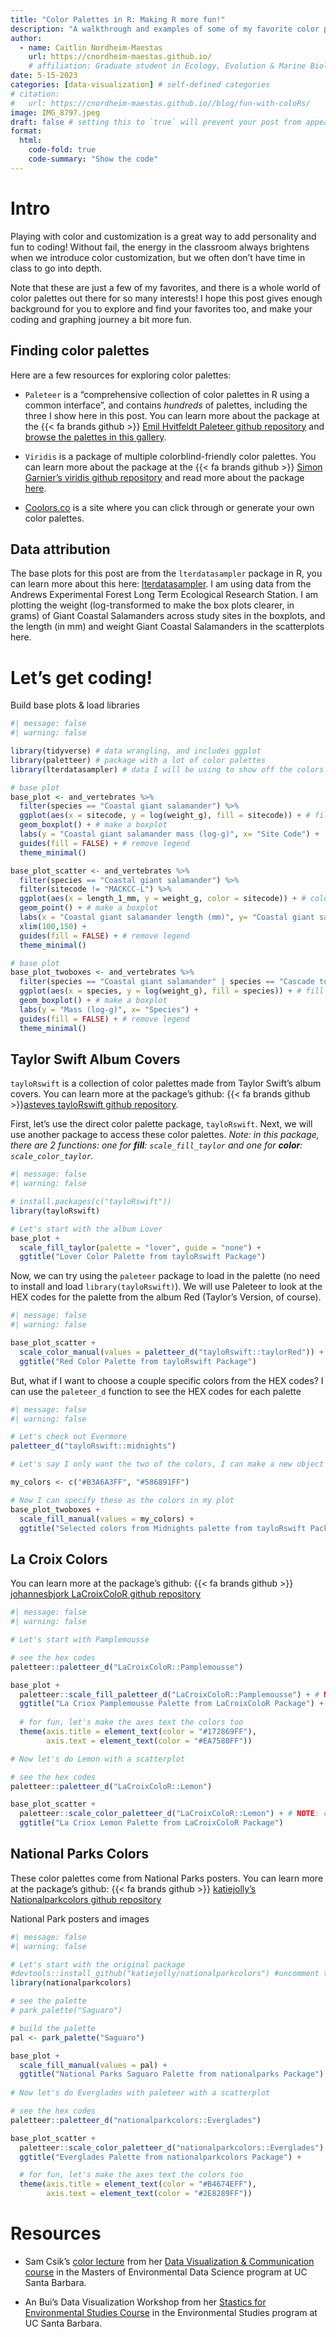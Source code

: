 ```yaml
---
title: "Color Palettes in R: Making R more fun!"
description: "A walkthrough and examples of some of my favorite color palettes and customizing colors in ggplot graphs in R"
author:
  - name: Caitlin Nordheim-Maestas
    url: https://cnordheim-maestas.github.io/
    # affiliation: Graduate student in Ecology, Evolution & Marine Biology Department at University of California, Santa Barbara
date: 5-15-2023
categories: [data-visualization] # self-defined categories
# citation: 
#   url: https://cnordheim-maestas.github.io//blog/fun-with-coloRs/ 
image: IMG_8797.jpeg
draft: false # setting this to `true` will prevent your post from appearing on your listing page until you're ready!
format:
  html:
    code-fold: true
    code-summary: "Show the code"
---
```


# Intro

Playing with color and customization is a great way to add personality and fun to coding! Without fail, the energy in the classroom always brightens when we introduce color customization, but we often don't have time in class to go into depth.

Note that these are just a few of my favorites, and there is a whole world of color palettes out there for so many interests! I hope this post gives enough background for you to explore and find your favorites too, and make your coding and graphing journey a bit more fun.

## Finding color palettes

Here are a few resources for exploring color palettes:

-   `Paleteer` is a "comprehensive collection of color palettes in R using a common interface", and contains *hundreds* of palettes, including the three I show here in this post. You can learn more about the package at the {{< fa brands github >}} [Emil Hvitfeldt Paleteer github repository](https://github.com/EmilHvitfeldt/paletteer) and [browse the palettes in this gallery](https://pmassicotte.github.io/paletteer_gallery/).

-   `Viridis` is a package of multiple colorblind-friendly color palettes. You can learn more about the package at the {{< fa brands github >}} [Simon Garnier's viridis github repository](https://github.com/sjmgarnier/viridis) and read more about the package [here](https://sjmgarnier.github.io/viridis/).

-   [Coolors.co](https://coolors.co/) is a site where you can click through or generate your own color palettes.

## Data attribution

The base plots for this post are from the `lterdatasampler` package in R, you can learn more about this here: [lterdatasampler](https://lter.github.io/lterdatasampler/). I am using data from the Andrews Experimental Forest Long Term Ecological Research Station. I am plotting the weight (log-transformed to make the box plots clearer, in grams) of Giant Coastal Salamanders across study sites in the boxplots, and the length (in mm) and weight Giant Coastal Salamanders in the scatterplots here.

# Let's get coding!

Build base plots & load libraries

```r
#| message: false
#| warning: false

library(tidyverse) # data wrangling, and includes ggplot
library(paletteer) # package with a lot of color palettes
library(lterdatasampler) # data I will be using to show off the colors

# base plot
base_plot <- and_vertebrates %>%
  filter(species == "Coastal giant salamander") %>% 
  ggplot(aes(x = sitecode, y = log(weight_g), fill = sitecode)) + # fill the boxes by the variable station
  geom_boxplot() + # make a boxplot
  labs(y = "Coastal giant salamander mass (log-g)", x= "Site Code") +
  guides(fill = FALSE) + # remove legend
  theme_minimal() 

base_plot_scatter <- and_vertebrates %>%
  filter(species == "Coastal giant salamander") %>% 
  filter(sitecode != "MACKCC-L") %>% 
  ggplot(aes(x = length_1_mm, y = weight_g, color = sitecode)) + # color by the variable station
  geom_point() + # make a boxplot
  labs(x = "Coastal giant salamander length (mm)", y= "Coastal giant salamander mass (g)") +
  xlim(100,150) +
  guides(fill = FALSE) + # remove legend
  theme_minimal() 

# base plot
base_plot_twoboxes <- and_vertebrates %>%
  filter(species == "Coastal giant salamander" | species == "Cascade torrent salamander") %>% 
  ggplot(aes(x = species, y = log(weight_g), fill = species)) + # fill the boxes by the variable station
  geom_boxplot() + # make a boxplot
  labs(y = "Mass (log-g)", x= "Species") +
  guides(fill = FALSE) + # remove legend
  theme_minimal() 

```

## Taylor Swift Album Covers


`tayloRswift` is a collection of color palettes made from Taylor Swift's album covers. You can learn more at the package's github: {{< fa brands github >}}[asteves tayloRswift github repository](https://github.com/asteves/tayloRswift). 

First, let's use the direct color palette package, `tayloRswift`. Next, we will use another package to access these color palettes. *Note: in this package, there are 2 functions: one for **fill**: `scale_fill_taylor` and one for **color**: `scale_color_taylor`.*

```r
#| message: false
#| warning: false

# install.packages(c("tayloRswift"))
library(tayloRswift) 

# Let's start with the album Lover
base_plot +
  scale_fill_taylor(palette = "lover", guide = "none") +
  ggtitle("Lover Color Palette from tayloRswift Package")
```

Now, we can try using the `paleteer` package to load in the palette (no need to install and load `library(tayloRswift)`). We will use Paleteer to look at the HEX codes for the palette from the album Red (Taylor's Version, of course). 

```r
#| message: false
#| warning: false

base_plot_scatter +
  scale_color_manual(values = paletteer_d("tayloRswift::taylorRed")) +
  ggtitle("Red Color Palette from tayloRswift Package")
```

But, what if I want to choose a couple specific colors from the HEX codes? I can use the `paleteer_d` function to see the HEX codes for each palette

```r
#| message: false
#| warning: false

# Let's check out Evermore
paletteer_d("tayloRswift::midnights")

# Let's say I only want the two of the colors, I can make a new object with the HEX codes output above

my_colors <- c("#B3A6A3FF", "#586891FF")

# Now I can specify these as the colors in my plot
base_plot_twoboxes +
  scale_fill_manual(values = my_colors) +
  ggtitle("Selected colors from Midnights palette from tayloRswift Package")
```

## La Croix Colors

You can learn more at the package's github: {{< fa brands github >}} [johannesbjork LaCroixColoR github repository](https://github.com/johannesbjork/LaCroixColoR)

```r
#| message: false
#| warning: false

# Let's start with Pamplemousse

# see the hex codes
paletteer::paletteer_d("LaCroixColoR::Pamplemousse")

base_plot +
  paletteer::scale_fill_paletteer_d("LaCroixColoR::Pamplemousse") + # NOTE: fill for the boxplot
  ggtitle("La Criox Pamplemousse Palette from LaCroixColoR Package") +
  
  # for fun, let's make the axes text the colors too
  theme(axis.title = element_text(color = "#172869FF"),
        axis.text = element_text(color = "#EA7580FF"))

# Now let's do Lemon with a scatterplot

# see the hex codes
paletteer::paletteer_d("LaCroixColoR::Lemon") 

base_plot_scatter +
  paletteer::scale_color_paletteer_d("LaCroixColoR::Lemon") + # NOTE: color for the points
  ggtitle("La Criox Lemon Palette from LaCroixColoR Package")

```

## National Parks Colors

These color palettes come from National Parks posters. You can learn more at the package's github: {{< fa brands github >}} [katiejolly's Nationalparkcolors github repository](https://github.com/katiejolly/nationalparkcolors)

National Park posters and images

```r
#| message: false
#| warning: false

# Let's start with the original package
#devtools::install_github("katiejolly/nationalparkcolors") #uncomment to install
library(nationalparkcolors)

# see the palette
# park_palette("Saguaro")

# build the palette
pal <- park_palette("Saguaro")

base_plot +
  scale_fill_manual(values = pal) +
  ggtitle("National Parks Saguaro Palette from nationalparks Package")
  
# Now let's do Everglades with paleteer with a scatterplot

# see the hex codes
paletteer::paletteer_d("nationalparkcolors::Everglades") 

base_plot_scatter +
  paletteer::scale_color_paletteer_d("nationalparkcolors::Everglades") + # NOTE: color for the points
  ggtitle("Everglades Palette from nationalparkcolors Package") +

  # for fun, let's make the axes text the colors too
  theme(axis.title = element_text(color = "#B4674EFF"),
        axis.text = element_text(color = "#2E8289FF"))
```

# Resources

-   Sam Csik's [color lecture](https://samanthacsik.github.io/EDS-240-data-viz/course-materials/week5.html) from her [Data Visualization & Communication course](https://samanthacsik.github.io/courses/eds-240-data-viz/) in the Masters of Environmental Data Science program at UC Santa Barbara.

-   An Bui's Data Visualization Workshop from her [Stastics for Environmental Studies Course](https://an-bui.com/teaching/02_envs-193ds/) in the Environmental Studies program at UC Santa Barbara.
